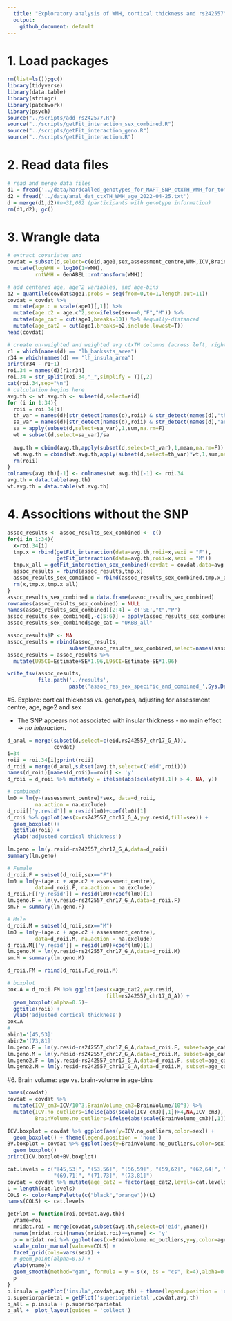 ```yaml
---
  title: "Exploratory analysis of WMH, cortical thickness and rs242557"
  output: 
    github_document: default
---
```


# 1. Load packages

```r
rm(list=ls());gc()
library(tidyverse)
library(data.table)
library(stringr)
library(patchwork)
library(psych)
source("../scripts/add_rs242577.R")
source("../scripts/getFit_interaction_sex_combined.R")
source("../scripts/getFit_interaction_geno.R")
source("../scripts/getFit_interaction.R")
```

# 2. Read data files

```r
# read and merge data files
d1 = fread('../data/hardcalled_genotypes_for_MAPT_SNP_ctxTH_WMH_for_tomas_2022-04.19.tsv') %>% dplyr::rename(eid=IID)
d2 = fread('../data/anal_dat_ctxTH_WMH_age_2022-04-25.txt')
d = merge(d1,d2)#n=31,082 (participants with genotype information)
rm(d1,d2); gc()
```

# 3. Wrangle data

```r
# extract covariates and 
covdat = subset(d,select=c(eid,age1,sex,assessment_centre,WMH,ICV,BrainVolume)) %>%
  mutate(logWMH = log10(1+WMH),
         rntWMH = GenABEL::rntransform(WMH))

# add centered age, age^2 variables, and age-bins
b2 = quantile(covdat$age1,probs = seq(from=0,to=1,length.out=11))
covdat = covdat %>%
  mutate(age.c = scale(age1)[,1]) %>%
  mutate(age.c2 = age.c^2,sex=ifelse(sex==0,"F","M")) %>%
  mutate(age_cat = cut(age1,breaks=10)) %>% #equally-distanced
  mutate(age_cat2 = cut(age1,breaks=b2,include.lowest=T))
head(covdat)

# create un-weighted and weighted avg ctxTH columns (across left, right hemispheres)
r1 = which(names(d) == "lh_bankssts_area")
r34 = which(names(d) == "lh_insula_area")
print(r34 - r1+1)
roi.34 = names(d)[r1:r34]
roi.34 = str_split(roi.34,"_",simplify = T)[,2]
cat(roi.34,sep="\n")
# calculation begins here
avg.th <- wt.avg.th <- subset(d,select=eid)
for (i in 1:34){
  roii = roi.34[i]
  th_var = names(d)[str_detect(names(d),roii) & str_detect(names(d),"thickness")]
  sa_var = names(d)[str_detect(names(d),roii) & str_detect(names(d),"area")]
  sa = apply(subset(d,select=sa_var),1,sum,na.rm=F)
  wt = subset(d,select=sa_var)/sa
  
  avg.th = cbind(avg.th,apply(subset(d,select=th_var),1,mean,na.rm=F))
  wt.avg.th = cbind(wt.avg.th,apply(subset(d,select=th_var)*wt,1,sum,na.rm=F))
  rm(roii)
}
colnames(avg.th)[-1] <- colnames(wt.avg.th)[-1] <- roi.34
avg.th = data.table(avg.th)
wt.avg.th = data.table(wt.avg.th)
```
# 4. Associtions without the SNP
```r
assoc_results <- assoc_results_sex_combined <- c()
for(i in 1:34){
  x=roi.34[i]
  tmp.x = rbind(getFit_interaction(data=avg.th,roii=x,sexi = "F"),
                getFit_interaction(data=avg.th,roii=x,sexi = "M"))
  tmp.x_all = getFit_interaction_sex_combined(covdat = covdat,data=avg.th,roii=x)
  assoc_results = rbind(assoc_results,tmp.x)
  assoc_results_sex_combined = rbind(assoc_results_sex_combined,tmp.x_all)
  rm(x,tmp.x,tmp.x_all)
}
assoc_results_sex_combined = data.frame(assoc_results_sex_combined)
rownames(assoc_results_sex_combined) = NULL
names(assoc_results_sex_combined)[2:4] = c('SE',"t","P")
assoc_results_sex_combined[,-c(5:6)] = apply(assoc_results_sex_combined[,-c(5:6)],2,as.numeric)
assoc_results_sex_combined$age_cat = "UKBB_all"

assoc_results$P <- NA
assoc_results = rbind(assoc_results,
                    subset(assoc_results_sex_combined,select=names(assoc_results)))
assoc_results = assoc_results %>%
  mutate(U95CI=Estimate+SE*1.96,L95CI=Estimate-SE*1.96)

write_tsv(assoc_results,
          file.path('../results',
                    paste('assoc_res_sex_specific_and_combined_',Sys.Date(),'.tsv',sep='')))
```

#5. Explore: cortical thickness vs. genotypes, adjusting for assessment centre, age, age2 and sex

  - The SNP appears not associated with insular thickness - no main effect -> *no interaction*.

```r
d_anal = merge(subset(d,select=c(eid,rs242557_chr17_G_A)),
               covdat)
i=34
roii = roi.34[i];print(roii)
d_roii = merge(d_anal,subset(avg.th,select=c('eid',roii)))
names(d_roii)[names(d_roii)==roii] <- 'y'
d_roii = d_roii %>% mutate(y = ifelse(abs(scale(y)[,1]) > 4, NA, y))

# combined:
lm0 = lm(y~(assessment_centre)*sex, data=d_roii,
         na.action = na.exclude)
d_roii[['y.resid']] = resid(lm0)+coef(lm0)[1]
d_roii %>% ggplot(aes(x=rs242557_chr17_G_A,y=y.resid,fill=sex)) + 
  geom_boxplot()+
  ggtitle(roii) + 
  ylab('adjusted cortical thickness')

lm.geno = lm(y.resid~rs242557_chr17_G_A,data=d_roii)
summary(lm.geno)

# Female
d_roii.F = subset(d_roii,sex=="F")
lm0 = lm(y~(age.c + age.c2 + assessment_centre), 
         data=d_roii.F, na.action = na.exclude)
d_roii.F[['y.resid']] = resid(lm0)+coef(lm0)[1]
lm.geno.F = lm(y.resid~rs242557_chr17_G_A,data=d_roii.F)
sm.F = summary(lm.geno.F)

# Male
d_roii.M = subset(d_roii,sex=="M")
lm0 = lm(y~(age.c + age.c2 + assessment_centre), 
         data=d_roii.M, na.action = na.exclude)
d_roii.M[['y.resid']] = resid(lm0)+coef(lm0)[1]
lm.geno.M = lm(y.resid~rs242557_chr17_G_A,data=d_roii.M)
sm.M = summary(lm.geno.M)

d_roii.FM = rbind(d_roii.F,d_roii.M)

# boxplot
box.A = d_roii.FM %>% ggplot(aes(x=age_cat2,y=y.resid,
                                fill=rs242557_chr17_G_A)) + 
  geom_boxplot(alpha=0.5)+
  ggtitle(roii) + 
  ylab('adjusted cortical thickness')
box.A
#  
abin1='[45,53]'
abin2='(73,81]'
lm.geno.F = lm(y.resid~rs242557_chr17_G_A,data=d_roii.F, subset=age_cat2==abin1)
lm.geno.M = lm(y.resid~rs242557_chr17_G_A,data=d_roii.M, subset=age_cat2==abin1)
lm.geno2.F = lm(y.resid~rs242557_chr17_G_A,data=d_roii.F, subset=age_cat2==abin2)
lm.geno2.M = lm(y.resid~rs242557_chr17_G_A,data=d_roii.M, subset=age_cat2==abin2)
```

#6. Brain volume: age vs. brain-volume in age-bins
```r
names(covdat)
covdat = covdat %>% 
  mutate(ICV_cm3=ICV/10^3,BrainVolume_cm3=BrainVolume/10^3) %>% 
  mutate(ICV.no_outliers=ifelse(abs(scale(ICV_cm3)[,1])>4,NA,ICV_cm3),
         BrainVolume.no_outliers=ifelse(abs(scale(BrainVolume_cm3)[,1])>4,NA,BrainVolume_cm3))

ICV.boxplot = covdat %>% ggplot(aes(y=ICV.no_outliers,color=sex)) +
  geom_boxplot() + theme(legend.position = 'none')
BV.boxplot = covdat %>% ggplot(aes(y=BrainVolume.no_outliers,color=sex)) + 
  geom_boxplot()
print(ICV.boxplot+BV.boxplot)

cat.levels = c("[45,53]", "(53,56]", "(56,59]", "(59,62]", "(62,64]", "(64,67]", "(67,69]", 
               "(69,71]", "(71,73]", "(73,81]")
covdat = covdat %>% mutate(age_cat2 = factor(age_cat2,levels=cat.levels))
L = length(cat.levels)
COLS <- colorRampPalette(c("black","orange"))(L)
names(COLS) <- cat.levels

getPlot = function(roi,covdat,avg.th){
  yname=roi
  mridat.roi = merge(covdat,subset(avg.th,select=c('eid',yname)))
  names(mridat.roi)[names(mridat.roi)==yname] <- 'y'
  p = mridat.roi %>% ggplot(aes(x=BrainVolume.no_outliers,y=y,color=age_cat2))+
  scale_color_manual(values=COLS) + 
  facet_grid(cols=vars(sex)) +
  # geom_point(alpha=0.5) + 
  ylab(yname)+
  geom_smooth(method="gam", formula = y ~ s(x, bs = "cs", k=4),alpha=0.5)
  p
}
p.insula = getPlot('insula',covdat,avg.th) + theme(legend.position = 'n')
p.superiorparietal = getPlot('superiorparietal',covdat,avg.th)
p_all = p.insula + p.superiorparietal
p_all +  plot_layout(guides = 'collect')
```

